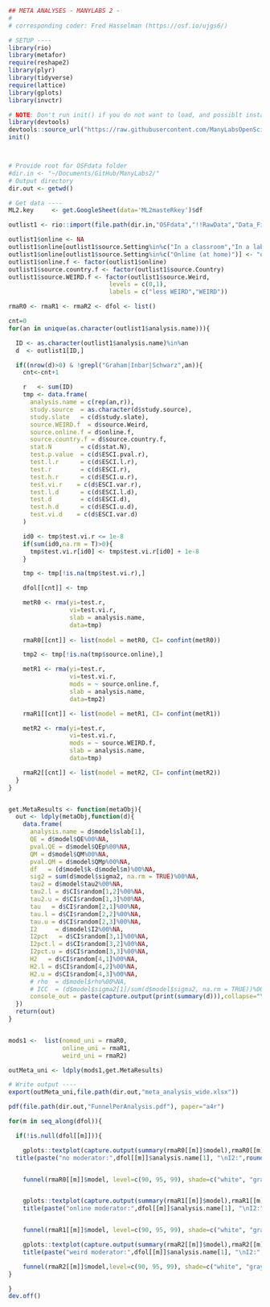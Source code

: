 
```r

## META ANALYSES - MANYLABS 2 -
#
# corresponding coder: Fred Hasselman (https://osf.io/ujgs6/)

# SETUP ----
library(rio)
library(metafor)
require(reshape2)
library(plyr)
library(tidyverse)
require(lattice)
library(gplots)
library(invctr)

# NOTE: Don't run init() if you do not want to load, and possiblt install packages we need to run this script!!
library(devtools)
devtools::source_url("https://raw.githubusercontent.com/ManyLabsOpenScience/manylabRs/master/R/manylabRs_SOURCE.R")
init()



# Provide root for OSFdata folder
#dir.in <- "~/Documents/GitHub/ManyLabs2/"
# Output directory
dir.out <- getwd()

# Get data ----
ML2.key     <- get.GoogleSheet(data='ML2masteRkey')$df

outlist1 <- rio::import(file.path(dir.in,"OSFdata","!!RawData","Data_Figure_NOweird.csv"))

outlist1$online <- NA
outlist1$online[outlist1$source.Setting%in%c("In a classroom","In a lab")] <- "lab"
outlist1$online[outlist1$source.Setting%in%c("Online (at home)")] <- "online"
outlist1$online.f <- factor(outlist1$online)
outlist1$source.country.f <- factor(outlist1$source.Country)
outlist1$source.WEIRD.f <- factor(outlist1$source.Weird,
                            levels = c(0,1),
                            labels = c("less WEIRD","WEIRD"))

rmaR0 <- rmaR1 <- rmaR2 <- dfol <- list()

cnt=0
for(an in unique(as.character(outlist1$analysis.name))){

  ID <- as.character(outlist1$analysis.name)%in%an
  d  <- outlist1[ID,]

  if((nrow(d)>0) & !grepl("Graham|Inbar|Schwarz",an)){
    cnt<-cnt+1

    r   <- sum(ID)
    tmp <- data.frame(
      analysis.name = c(rep(an,r)),
      study.source  = as.character(d$study.source),
      study.slate   = c(d$study.slate),
      source.WEIRD.f  = d$source.Weird,
      source.online.f = d$online.f,
      source.country.f = d$source.country.f,
      stat.N        = c(d$stat.N),
      test.p.value  = c(d$ESCI.pval.r),
      test.l.r      = c(d$ESCI.l.r),
      test.r        = c(d$ESCI.r),
      test.h.r      = c(d$ESCI.u.r),
      test.vi.r    = c(d$ESCI.var.r),
      test.l.d      = c(d$ESCI.l.d),
      test.d        = c(d$ESCI.d),
      test.h.d      = c(d$ESCI.u.d),
      test.vi.d    = c(d$ESCI.var.d)
    )

    id0 <- tmp$test.vi.r <= 1e-8
    if(sum(id0,na.rm = T)>0){
      tmp$test.vi.r[id0] <- tmp$test.vi.r[id0] + 1e-8
    }

    tmp <- tmp[!is.na(tmp$test.vi.r),]

    dfol[[cnt]] <- tmp

    metR0 <- rma(yi=test.r,
                 vi=test.vi.r,
                 slab = analysis.name,
                 data=tmp)
    
    rmaR0[[cnt]] <- list(model = metR0, CI= confint(metR0))

    tmp2 <- tmp[!is.na(tmp$source.online),]

    metR1 <- rma(yi=test.r,
                 vi=test.vi.r,
                 mods = ~ source.online.f,
                 slab = analysis.name,
                 data=tmp2)

    rmaR1[[cnt]] <- list(model = metR1, CI= confint(metR1))

    metR2 <- rma(yi=test.r,
                 vi=test.vi.r,
                 mods = ~ source.WEIRD.f,
                 slab = analysis.name,
                 data=tmp)

    rmaR2[[cnt]] <- list(model = metR2, CI= confint(metR2))
  }
}


get.MetaResults <- function(metaObj){
  out <- ldply(metaObj,function(d){
    data.frame(
      analysis.name = d$model$slab[1],
      QE = d$model$QE%00%NA,
      pval.QE = d$model$QEp%00%NA,
      QM = d$model$QM%00%NA,
      pval.QM = d$model$QMp%00%NA,
      df   = (d$model$k-d$model$m)%00%NA,
      sig2 = sum(d$model$sigma2, na.rm = TRUE)%00%NA,
      tau2 = d$model$tau2%00%NA,
      tau2.l = d$CI$random[1,2]%00%NA,
      tau2.u = d$CI$random[1,3]%00%NA,
      tau   = d$CI$random[2,1]%00%NA,
      tau.l = d$CI$random[2,2]%00%NA,
      tau.u = d$CI$random[2,3]%00%NA,
      I2     = d$model$I2%00%NA,
      I2pct   = d$CI$random[3,1]%00%NA,
      I2pct.l = d$CI$random[3,2]%00%NA,
      I2pct.u = d$CI$random[3,3]%00%NA,
      H2   = d$CI$random[4,1]%00%NA,
      H2.l = d$CI$random[4,2]%00%NA,
      H2.u = d$CI$random[4,3]%00%NA,
      # rho  = d$model$rho%00%NA,
      # ICC  = (d$model$sigma2[1]/sum(d$model$sigma2, na.rm = TRUE))%00%0,
      console_out = paste(capture.output(print(summary(d))),collapse="\n"))
  })
  return(out)
}


mods1 <-  list(nomod_uni = rmaR0,
               online_uni = rmaR1,
               weird_uni = rmaR2)

outMeta_uni <- ldply(mods1,get.MetaResults)

# Write output ----
export(outMeta_uni,file.path(dir.out,"meta_analysis_wide.xlsx"))

pdf(file.path(dir.out,"FunnelPerAnalysis.pdf"), paper="a4r")

for(m in seq_along(dfol)){

  if(!is.null(dfol[[m]])){

    gplots::textplot(capture.output(summary(rmaR0[[m]]$model),rmaR0[[m]]$CI))
  title(paste("no moderator:",dfol[[m]]$analysis.name[1], "\nI2:",round(rmaR0[[m]]$model$I2,10)))


    funnel(rmaR0[[m]]$model, level=c(90, 95, 99), shade=c("white", "gray", "darkgray"), pch = (rmaR0[[m]]$model$X[,1]), refline=0, main = paste(dfol[[m]]$analysis.name[1]))


    gplots::textplot(capture.output(summary(rmaR1[[m]]$model),rmaR1[[m]]$CI))
    title(paste("online moderator:",dfol[[m]]$analysis.name[1], "\nI2:",round(rmaR1[[m]]$model$I2,10)))


    funnel(rmaR1[[m]]$model, level=c(90, 95, 99), shade=c("white", "gray", "darkgray"), pch = (rmaR1[[m]]$model$X[,1]), refline=0, main = paste(dfol[[m]]$analysis.name[1]))

    gplots::textplot(capture.output(summary(rmaR2[[m]]$model),rmaR2[[m]]$CI))
    title(paste("weird moderator:",dfol[[m]]$analysis.name[1], "\nI2:",round(rmaR1[[m]]$model$I2,10)))

    funnel(rmaR2[[m]]$model,level=c(90, 95, 99), shade=c("white", "gray", "darkgray"),pch = (rmaR2[[m]]$model$X[,1]), refline=0, main = paste(dfol[[m]]$analysis.name[1]))
}

}
dev.off()

```

